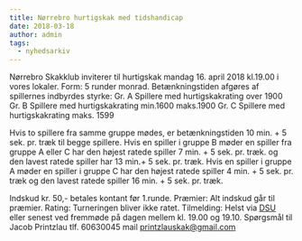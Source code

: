 ```yaml
---
title: Nørrebro hurtigskak med tidshandicap
date: 2018-03-18
author: admin
tags:
  - nyhedsarkiv
---
```


Nørrebro Skakklub inviterer til hurtigskak mandag 16. april 2018 kl.19.00 i vores lokaler. Form: 5 runder monrad. Betænkningstiden afgøres af spillernes indbyrdes styrke: Gr. A Spillere med hurtigskakrating over 1900 Gr. B Spillere med hurtigskakrating min.1600 maks.1900 Gr. C Spillere med hurtigskakrating maks. 1599

Hvis to spillere fra samme gruppe mødes, er betænkningstiden 10 min. + 5 sek. pr. træk til begge spillere. Hvis en spiller i gruppe B møder en spiller fra gruppe A eller C har den højest ratede spiller 7 min. + 5 sek. pr. træk. og den lavest ratede spiller har 13 min.+ 5 sek. pr. træk. Hvis en spiller i gruppe A møder en spiller i gruppe C har den højest ratede spiller 4 min. + 5 sek. pr. træk og den lavest ratede spiller 16 min. + 5 sek. pr. træk.

Indskud kr. 50,- betales kontant før 1.runde. Præmier: Alt indskud går til præmier. Rating: Turneringen bliver ikke ratet. Tilmelding: Helst via [DSU](https://turnering.skak.dk/TournamentActive/Details?tourId=24990) eller senest ved fremmøde på dagen mellem kl. 19.00 og 19.10. Spørgsmål til Jacob Printzlau tlf. 60630045 mail printzlauskak@gmail.com
